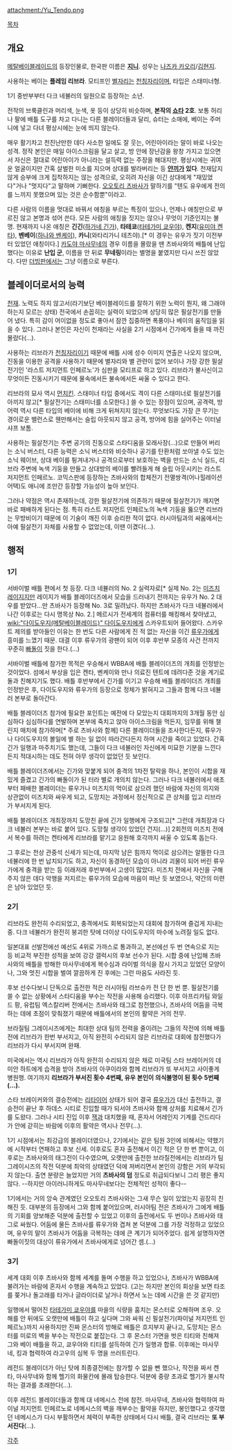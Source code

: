 {{{+1 天童遊 / Yū Tendo }}}

attachment:/Yu_Tendo.png

[[목차]]
== 개요 ==
[[메탈베이블레이드]]의 등장인물로, 한국판 이름은 '''[[지니]]'''. 성우는 [[나즈카 카오리]]/[[김현지]].

사용하는 베이는 '''플레임 리브라'''. 모티프인 [[별자리]]는 [[천칭자리]]이며, 타입은 스태미너형.

1기 중반부부터 다크 네뷸러의 일원으로 등장하는 소년. 

전작의 브룩클린과 머리색, 눈색, 옷 등이 상당히 비슷하며, '''본작의 [[쇼타]] 2호'''. 보통 허리나 팔에 배틀 도구를 차고 다니는 다른 블레이더들과 달리, 슈터는 소매에, 베이는 주머니에 넣고 다녀 평상시에는 눈에 띄지 않는다.

매우 활기차고 천진난만한 데다 사소한 일에도 잘 웃는, 어린아이라는 말이 바로 나오는 성격. 정작 본인은 매일 아이스크림을 달고 살고, 방 안에 장난감을 왕창 가지고 있으면서 자신은 절대로 어린아이가 아니라는 설득력 없는 주장을 해대지만. 평상시에는 귀여운 얼굴이지만 간혹 살벌한 미소를 지으며 상대를 발라버리는 등 '''[[얀]]끼가 있다'''. 천재답지 않게 승부에 크게 집착하지는 않는 성격으로, 오히려 자신을 이긴 상대에게 "재밌었다"거나 "멋지다"고 말하며 기뻐한다. [[오오토리 츠바사]]가 말하기를 "텐도 유우에게 전의를 느끼지 못했으며 있는 것은 순수함뿐"이라고.

다른 사람의 이름을 멋대로 바꿔서 애칭을 부르는 특징이 있으나, 언제나 애칭만으로 부르진 않고 본명과 섞어 쓴다. 모든 사람의 애칭을 짓지는 않으나 무엇이 기준인지는 불명. 현재까지 나온 애칭은 '''긴긴'''([[하가네 긴가]]), '''타테쿄'''([[타테가미 쿄우야]]), '''켄지'''([[유미야 켄타]]), '''벤베이'''([[하나와 벤케이]]), '''카니'''(와타리가니 테츠야).[* 이 경우는 유우가 짓기 이전부터 있었던 애칭이다.] [[카도야 마사무네]]의 경우 이름을 몰랐을 땐 츠바사와의 배틀에 난입했다는 이유로 '''난입 군''', 이름을 안 뒤로 '''무네링'''이라는 별명을 붙였지만 다시 쓰진 않았다. 다만 [[더빙]]판에서는 그냥 이름으로 부른다.

== 블레이더로서의 능력 ==
[[천재]]. 노력도 하지 않고서(라기보단 베이블레이드를 잘하기 위한 노력이 뭔지, 왜 그래야 하는지 모르는 상태) 전국에서 손꼽히는 실력이 되었으며 상당히 많은 필살전기를 만들어 냈다. 특히 감이 어이없을 정도로 좋아서 잠깐 집중하면 폭풍이나 베이의 움직임을 읽을 수 있다. 그러나 본인은 자신이 천재라는 사실을 2기 시점에서 긴가에게 들을 때 까진 몰랐다(…).

사용하는 리브라가 [[천칭자리]]이기 때문에 배틀 시에 성수 이미지 연출은 나오지 않으며, 진동을 이용한 공격을 사용하기 때문에 별자리와 별 관련이 없어 보이나 가장 강한 필살전기인 '라스트 저지먼트 인페르노'가 심판을 모티프로 하고 있다. 리브라가 불사신이고 무엇이든 진동시키기 때문에 물속에서든 불속에서든 싸울 수 있다고 한다.

리브라의 묘사 역시 [[먼치킨]]. 스태미너 타입 중에서도 격이 다른 스태미너로 필살전기를 아끼지 않고[* 필살전기는 스태미너를 소모한다.] 쓸 수 있는 장점이 있으며, 공격력, 방어력 역시 다른 타입의 베이에 비해 크게 뒤쳐지지 않는다. 무엇보다도 가장 큰 무기는 경이로운 밸런스로 웬만해서는 슬립 아웃되지 않고 공격, 방어에 힘을 실어주는 이터널 샤프 보톰.

사용하는 필살전기는 주변 공기의 진동으로 스타디움을 모래사장(…)으로 만들어 버리는 소닉 버스터, 다른 능력은 소닉 버스터와 비슷하나 공기를 탄환처럼 쏘아낼 수도 있는 소닉 웨이브, 상대 베이를 튕겨내거나 공격으로부터 보호하는 벽을 만드는 소닉 실드, 리브라 주변에 녹색 기둥을 만들고 상대방의 베이를 빨려들게 해 슬립 아웃시키는 라스트 저지먼트 인페르노. 코믹스판에 등장하는 츠바사와의 합체전기 전멸쌍격(어나힐레이션 어택)도 애니에 조만간 등장할 가능성이 높아 보인다.

그러나 약점은 역시 존재하는데, 강한 필살전기에 의존하기 때문에 필살전기가 깨지면 바로 패배하게 된다는 점. 특히 라스트 저지먼트 인페르노의 녹색 기둥을 뚫으면 리브라는 무방비이기 때문에 이 기술이 깨진 이후 승리한 적이 없다. 러시아팀과의 싸움에서는 아예 필살전기 자체를 사용할 수 없었는데, 이땐 이겼다(…).

== 행적 ==
=== 1기 ===
서바이벌 배틀 편에서 첫 등장. 다크 네뷸러의 No. 2 실력자로[* 실제 No. 2는 [[미즈치 레이지]]지만 레이지가 배틀 블레이더즈에서 모습을 드러내기 전까지는 유우가 No. 2 대우를 받았다...만 츠바사가 등장해 No. 3로 밀려났다. 하지만 츠바사가  다크 네뷸러에서 나간 이후로는 다시 명목상 No. 2.] 메르시가 전세계의 컴퓨터를 해킹해서 찾아냈고, [[wiki:"다이도우지(메탈베이블레이드)" 다이도우지]]에게 스카우트되어 들어왔다. 스카우트 제의를 받아들인 이유는 한 번도 다른 사람에게 진 적 없는 자신을 이긴 [[류우가]]에게 흥미를 느꼈기 때문. 대결 이후 류우가의 광팬이 되어 이후 후반부 모종의 사건 전까지 꾸준히 [[빠돌이]] 짓을 한다.(…)

서바이벌 배틀에 참가한 목적은 우승해서 WBBA에 배틀 블레이더즈의 개최를 인정받는 것이었다. 섬에서 부상을 입은 켄타, 벤케이와 만나 의료진 텐트에 데려다준 것을 계기로 둘과 친해지기도 했다. 배틀 후반부에서 긴가를 이기고 우승해 배틀 블레이더즈 개최를 인정받은 후, 다이도우지와 류우가의 등장으로 정체가 밝혀지고 그들과 함께 다크 네뷸러 본부로 돌아간다.

배틀 블레이더즈 참가에 필요한 포인트는 예전에 다 모았는지 대회까지의 3개월 동안 심심하다 심심하다를 연발하며 본부에 죽치고 앉아 아이스크림을 먹든지, 임무를 위해 챌린지 매치에 참가하며[* 주로 츠바사와 함께] 다른 블레이더들을 조사한다든지, 류우가나 다이도우지의 볼일에 별 하는 일 없이 따라간다든지 하며 시간을 죽이고 있었다. 간혹 긴가 일행과 마주치기도 했는데, 그들이 다크 네뷸러인 자신에게 미묘한 기분을 느낀다든지 적대시하는 데도 전혀 아무 생각이 없었던 듯 보인다.

배틀 블레이더즈에서는 긴가와 맞붙게 되어 충격의 1차전 탈락을 하나, 본인이 시합을 재밌게 즐겼고 긴가의 빠돌이가 된 터라 별로 개의치 않는다. 그러나 다크 네뷸러에서 애초부터 패배한 블레이더는 류우가나 미즈치의 먹이로 삼으려 했던 바람에 자신의 의지와 상관없이 미즈치와 싸우게 되고, 도망치는 과정에서 정신적으로 큰 상처를 입고 리브라가 부서지게 된다. 

배틀 블레이더즈 개최장까지 도망친 끝에 긴가 일행에게 구조되고[* 그런데 개최장과 다크 네뷸러 본부는 바로 붙어 있다. 도망칠 생각이 있었던 건지(…)] 2회전의 미즈치 전에서 복수를 하려는 켄타에게 리브라를 맡기고 응원해 호각까지 싸울 수 있도록 돕는다. 

그 후로는 천상 관중석 신세가 되는데, 마지막 남은 힘까지 먹이로 삼으려는 알뜰한 다크 네뷸러에 한 번 납치되기도 하고, 자신이 동경하던 모습이 아니라 괴물이 되어 버린 류우가에게 충격을 받는 등 이래저래 후반부에서 고생이 많았다. 미즈치 전에서 자신을 구해주지 않은 데다 악행을 저지르는 류우가의 모습에 마음이 떠난 듯 보였으나, 약간의 미련은 남아 있었던 듯.

=== 2기 ===
리브라도 완전히 수리되었고, 충격에서도 회복되었는지 대회에 참가하며 즐겁게 지내는 중. 다크 네뷸러가 완전히 붕괴한 탓에 더이상 다이도우지의 마수에 노려질 일도 없다. 

일본대표 선발전에선 예선도 4위로 가까스로 통과하고, 본선에선 두 번 연속으로 지는 등 비교적 부진한 성적을 보여 강강 갤럭시의 후보 선수가 된다. 시합 중에 난입해 츠바사와의 배틀을 방해한 마사무네에게 복수심과 라이벌 의식을 잠시 가지고 있었던 모양이나, 그와 멋진 시합을 벌여 깔끔하게 진 후에는 그런 마음도 사라진 듯.

후보 선수다보니 단독으로 출전한 적은 러시아팀 라브슈카 전 단 한 번 뿐. 필살전기를 쓸 수 없는 상황에서 스타디움을 부수는 작전을 사용해 승리했다. 이후 아프리카팀 와일드 팡, 유럽팀 엑스칼리버 전에서는 츠바사와 태그로 참전했으나, 츠바사의 어둠을 극복하는 데에 초점이 맞춰졌기 때문에 배틀에서의 본인의 활약은 거의 전무.

브라질팀 그레이시즈에게는 최대한 상대 팀의 전력을 줄이려는 그들의 작전에 의해 배틀 전에 리브라가 한번 부서지고, 아직 완전히 수리되지 않은 리브라로 대회에 참전했다가 리브라가 다시 부서지며 완패.

미국에서는 역시 리브라가 아직 완전히 수리되지 않은 채로 미국팀 스타 브레이커의 데미안 하트에게 습격을 받아 츠바사의 아쿠이라와 함께 리브라가 또 부서지고 사이좋게 병원행. 여기까지 '''리브라가 부서진 횟수 4번째, 유우 본인이 의식불명이 된 횟수 5번째(…).'''

스타 브레이커와의 결승전에는 [[리타이어]] 상태가 되어 결국 [[류우가]]가 대신 출전하고, 결승전이 끝난 후 하데스 시티로 진입할 때가 되서야 츠바사와 함께 상처를 치료해서 긴가를 도왔다. 그러나 시티 진입 이후 [[잭]]과 대치했을 때, 혼자서 어레인지 기계를 건드리다가 안에 갇히는 바람에 이후의 활약은 역시나 전무(…).

1기 시점에서는 최강급의 블레이더였으나, 2기에서는 같은 팀원 3인에 비해서는 약했기에 시작부터 연패하고 후보 신세. 이후로도 혼자 출전해서 이긴 적은 단 한 번 뿐이고, 이후로는 츠바사와의 태그전이 다수였으며, 오랫만에 출전한 브라질전에서는 리브라가 팀 그레이시즈의 작전 덕분에 최악의 상태였던 덕에 져버리면서 본인의 강함은 거의 부각되지 않는다. 출연 분량은 늘었지만 거의 '''츠바사의 덤''' 정도로 취급되다보니 그리 평은 좋지 않다. --하지만 아이러니하게도 마사무네보다는 전체적인 성적이 좋다--

1기에서는 거의 앙숙 관계였던 오오토리 츠바사와는 그새 무슨 일이 있었는지 굉장히 친해진 듯. 대부분의 등장에서 그와 함께 붙어있으며, 러시아팀 전은 츠바사가 그에게 배틀의 기회를 양보해준 덕분에 출전할 수 있었고 이후의 출전에서도 두 번이나 츠바사와 태그로 싸웠다. 어둠에 물든 츠바사를 류우가와 겹쳐 본 덕분에 그를 가장 걱정하고 있었으며, 유우의 말이 츠바사가 어둠을 극복하는 데에 큰 계기가 되어주었다. 쉽게 설명하자면 빠돌이짓의 대상이 류유가에서 츠바사에게로 넘어간 셈.(…)

=== 3기 ===
세계 대회 이후 츠바사와 함께 세계를 돌며 수행을 하고 있었으나, 츠바사가 WBBA에 불려가는 바람에 혼자서 수행을 계속하고 있었다. (고는 하지만 본인의 회상을 보면 타조를 쫒거나 돌고래를 타거나 글라이더로 날거나 하면서 노는 데에 시간을 쓴 것 같지만)

일행에서 떨어진 [[타테가미 쿄우야]]를 마을의 식량을 훔치는 몬스터로 오해하며 조우. 오해를 안 뒤에도 오랫만에 배틀이 하고 싶다며 그와 싸워 신 필살전기(파이널 저지먼트 인페르노)까지 사용하지만 진짜 몬스터의 방해로 배틀은 흐지부지 끝나고, 도망치는 몬스터를 미로의 벽을 부수는 작전으로 붙잡는다. 그 후 몬스터 가면을 벗은 티티와 친해져 그와 베이 배틀을 하고, 쿄우야와 티티를 설득하여 긴가 일행과 합류. 이후에는 마사무네, 킹과 협력하여 라고우의 심복 두 명을 쓰러트린다.

레전드 블레이더가 아닌 탓에 최종결전에는 참가할 수 없을 뻔 했으나, 작전을 짜서 켄타, 마사무네와 함께 헬기의 화물칸에 몰래 탑승한다. 덕분에 중량 초과로 헬기가 불시착하는 결과를 초래한다(…).

이후 레전드 블레이더들과 함께 대 네메시스 전에 참전. 마사무네, 츠바사와 협력하여 파이널 저지먼트 인페르노로 네메시스의 벽을 깨부수는 활약을 하지만, 봉인했다고 생각했던 네메시스가 다시 부활하면서 체력이 부족한 상태에서 다시 배틀, 결국 리브라는 '''또 부서진다'''(…).

[[각주]]
